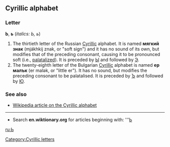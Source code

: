 ==Cyrillic alphabet==
===Letter===
'''Ь''', '''ь''' (''italics: Ь, ь'')

#The thirtieth letter of the Russian [[Cyrillic]] alphabet. It is named '''мягкий знак''' (mjákhkij znak, or "soft sign") and it has no sound of its own, but modifies that of the preceding consonant, causing it to be pronounced soft (i.e., [[palatal]]ized). It is preceded by [[ы|Ы]] and followed by [[э|Э]].
#The twenty-eighth letter of the Bulgarian [[Cyrillic]] alphabet is named '''ер малък''' (er malək, or "little er"). It has no sound, but modifies the preceding consonant to be palatalised. It is preceded by [[ъ|Ъ]] and followed by [[ю|Ю]].

===See also===
*[[w:Cyrillic alphabet|Wikipedia article on the Cyrillic alphabet]]

----

*Search '''en.wiktionary.org''' for articles beginning with: '''[http://wiktionary.org/w/wiki.phtml?title=Special:Allpages&from=Ь Ь]

[[ru:Ь]]
[[Category:Cyrillic letters]]